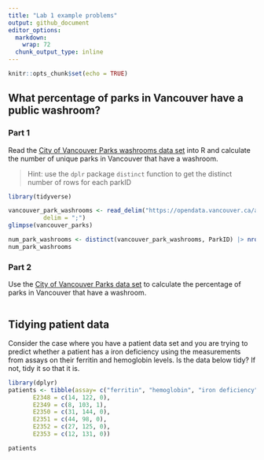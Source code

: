 ```yaml
---
title: "Lab 1 example problems"
output: github_document
editor_options: 
  markdown: 
    wrap: 72
  chunk_output_type: inline
---
```


```r
knitr::opts_chunk$set(echo = TRUE)
```

## What percentage of parks in Vancouver have a public washroom?

### Part 1

Read the [City of Vancouver Parks washrooms data
set](https://opendata.vancouver.ca/explore/dataset/parks-washrooms/export/)
into R and calculate the number of unique parks in Vancouver that have a
washroom.

> Hint: use the `dplr` package `distinct` function to get the distinct
> number of rows for each parkID

```r
library(tidyverse)
```

```r
vancouver_park_washrooms <- read_delim("https://opendata.vancouver.ca/api/explore/v2.1/catalog/datasets/parks-washrooms/exports/csv?lang=en&timezone=America%2FLos_Angeles&use_labels=true&delimiter=%3B",
          delim = ";")
glimpse(vancouver_parks)
```

```r
num_park_washrooms <- distinct(vancouver_park_washrooms, ParkID) |> nrow()
num_park_washrooms
```

### Part 2

Use the [City of Vancouver Parks data
set](https://opendata.vancouver.ca/explore/dataset/parks/export/) to
calculate the percentage of parks in Vancouver that have a washroom.

```r

```

## Tidying patient data

Consider the case where you have a patient data set and you are trying
to predict whether a patient has a iron deficiency using the
measurements from assays on their ferritin and hemoglobin levels. Is the
data below tidy? If not, tidy it so that it is.

```r
library(dplyr)
patients <- tibble(assay= c("ferritin", "hemoglobin", "iron deficiency"), 
       E2348 = c(14, 122, 0),
       E2349 = c(8, 103, 1),
       E2350 = c(31, 144, 0),
       E2351 = c(44, 98, 0),
       E2352 = c(27, 125, 0),
       E2353 = c(12, 131, 0))

patients
```

```r

```

```r

```
